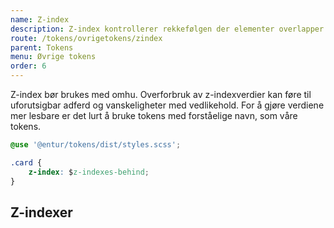 ```yaml
---
name: Z-index
description: Z-index kontrollerer rekkefølgen der elementer overlapper hverandre, elementer med høyere z-indeks verdier blir plassert foran elementer med lavere z-indeks verdier.
route: /tokens/ovrigetokens/zindex
parent: Tokens
menu: Øvrige tokens
order: 6
---
```



<PageHeader>

</PageHeader>

Z-index bør brukes med omhu. Overforbruk av z-indexverdier kan føre til uforutsigbar adferd og vanskeligheter med vedlikehold. For å gjøre verdiene mer lesbare er det lurt å bruke tokens med forståelige navn, som våre tokens.


```css
@use '@entur/tokens/dist/styles.scss';

.card {
    z-index: $z-indexes-behind;
}
```


## Z-indexer

<TokenTable tokenKey="zIndexes" />
